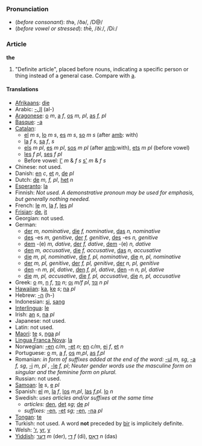 ===Pronunciation===
*(''before consonant''): <i>th</i>ə, /ðə/, /D@/
*(''before vowel or stressed''): <i>th</i>ē, /ðiː/, /Di:/

===Article===
'''the''' 

# "Definite article", placed before nouns, indicating a specific person or thing instead of a general case. Compare with [[a]].

====Translations====
*[[Afrikaans]]: [[die]]
*Arabic: [[-ال]] (al-)
*[[Aragonese]]: [[o]] ''m'', [[a]] ''f'', [[os]] ''m, pl'', [[as]] ''f, pl''
*[[Basque]]: [[-a]]
*[[Catalan]]:
**[[el]] ''m'' ''s'', [[lo]] ''m'' ''s'', [[es]] ''m'' ''s'', [[so]] ''m'' ''s'' (after [[amb]]: with)
**[[la]] ''f'' ''s'', [[sa]] ''f'', ''s''
**[[els]] ''m'' ''pl'', [[es]] ''m'' ''pl'', [[sos]] ''m'' ''pl'' (after [[amb]]:with), [[ets]] ''m'' ''pl'' (before vowel)
**[[les]] ''f'' ''pl'', [[ses]] ''f'' ''pl''
**Before vowel: [[l']] ''m'' & ''f'' ''s'' [[s']] ''m'' & ''f'' ''s''
*Chinese: not used.
*Danish: [[en]] ''c'', [[et]] ''n'', [[de]] ''pl''
*Dutch: [[de]] ''m, f, pl'', [[het]] ''n''
*[[Esperanto]]: [[la]]
*Finnish: ''Not used. A demonstrative pronoun may be used for emphasis, but generally nothing needed.''
*French: [[le]] ''m'', [[la]] ''f'', [[les]] ''pl''
*[[Frisian]]: [[de]], [[it]]
*Georgian: not used.
*German: 
**[[der]] ''m, nominative'', [[die]] ''f, nominative'', [[das]] ''n, nominative''
**[[des]] -es ''m, genitive'', [[der]] ''f, genitive'', [[des]] -es ''n, genitive''
**[[dem]] -(e) ''m, dative'', [[der]]  ''f, dative'', [[dem]] -(e) ''n, dative''
**[[den]] ''m, accusative'', [[die]] ''f, accusative'', [[das]] ''n, accusative''
**[[die]] ''m, pl, nominative'', [[die]] ''f, pl, nominative'', [[die]] ''n, pl, nominative''
**[[der]] ''m, pl, genitive'', [[der]] ''f, pl, genitive'', [[der]] ''n, pl, genitive''
**[[den]] -n ''m, pl, dative'', [[den]]  ''f, pl, dative'', [[den]] -n ''n, pl, dative''
**[[die]] ''m, pl, accusative'', [[die]] ''f, pl, accusative'', [[die]] ''n, pl, accusative''
*Greek: [[ο]] ''m'', [[η]] ''f'', [[το]] ''n''; [[οι]] ''m/f pl'', [[τα]] ''n pl''
*[[Hawaiian]]: [[ka]], [[ke]] ''s''; [[na]] ''pl''
*Hebrew: [[-ה]] (h-)
*Indonesian: [[si]], [[sang]]
*[[Interlingua]]: [[le]]
*Irish: [[an]] ''s'', [[na]] ''pl''
*Japanese: not used.
*Latin: not used.
*[[Maori]]: [[te]] ''s'', [[nga]] ''pl''
*[[Lingua Franca Nova]]: [[la]]
*Norwegian: [[-en]] ''c/m'', [[-et]] ''n''; [[en]] ''c/m'', [[ei]] ''f'', [[et]] ''n''
*Portuguese: [[o]] ''m'', [[a]] ''f'', [[os]] ''m,pl'', [[as]] ''f,pl''
*Romanian: ''in form of suffixes added at the end of the word:'' [[-ul]] ''m, sg'', [[-a]] ''f, sg'', [[-i]] ''m, pl'' , [[-le]] ''f, pl''; ''Neuter gender words use the masculine form on singular and the feminine form on plural.''
*Russian: not used.
*[[Samoan]]: [[le]] ''s'', [[e]] ''pl''
*Spanish: [[el]] ''m'', [[la]] ''f'', [[los]] ''m,pl'', [[las]] ''f,pl''. [[lo]] ''n''
*Swedish: ''uses articles and/or suffixes at the same time''
**''articles:'' [[den]], [[det]] ''sg''; [[de]] ''pl''
**''suffixes:'' [[-en]], [[-et]] ''sg''; [[-en]], [[-na]] ''pl''
*[[Tongan]]: [[te]]
*Turkish: not used. A word '''not''' preceded by [[bir]] is implicitely definite.
*Welsh: [['r]], [[yr]], [[y]]
*[[Yiddish]]: [[דער]] ''m'' (der), [[די]] ''f'' (di), [[דאָס]] ''n'' (das)